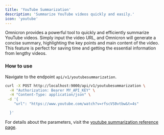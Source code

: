 ```yaml
---
title: 'YouTube Summarization'
description: 'Summarize YouTube videos quickly and easily.'
icon: 'youtube'
---
```


<Card title="YouTube Summarization" icon="youtube">
  Omnicron provides a powerful tool to quickly and efficiently summarize YouTube videos. Simply input the video URL, and Omnicron will generate a concise summary, highlighting the key points and main content of the video. This feature is perfect for saving time and getting the essential information from lengthy videos.
</Card>

### How to use
Navigate to the endpoint `api/v1/youtubesummarization`.
```sh curl
curl -X POST http://localhost:9000/api/v1/youtubesummarization \
  -H "Authorization: Bearer MY_API_KEY" \
  -H "Content-Type: application/json" \
 -d '{
    "url": "https://www.youtube.com/watch?v=rfscVS0vtbw&t=4s"

  }'
```
<Info>For details about the parameters, visit the [youtube summarization reference page](/api-reference/endpoint/youtubesummarization).</Info>